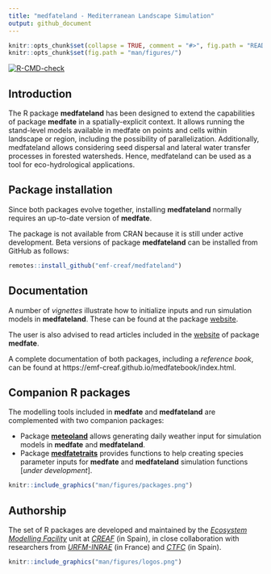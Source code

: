 ```yaml
---
title: "medfateland - Mediterranean Landscape Simulation"
output: github_document
---
```


```r
knitr::opts_chunk$set(collapse = TRUE, comment = "#>", fig.path = "README-")
knitr::opts_chunk$set(fig.path = "man/figures/")
```

 [![R-CMD-check](https://github.com/emf-creaf/medfateland/actions/workflows/R-CMD-check.yaml/badge.svg)](https://github.com/emf-creaf/medfateland/actions)

## Introduction

The R package **medfateland** has been designed to extend the capabilities of package **medfate** in a spatially-explicit context. It allows running the stand-level models available in medfate on points and cells within landscape or region, including the possibility of parallelization. Additionally, medfateland allows considering seed dispersal and lateral water transfer processes in forested watersheds. Hence, medfateland can be used as a tool for eco-hydrological applications.   


## Package installation

Since both packages evolve together, installing **medfateland** normally requires an up-to-date version of **medfate**. 

The package is not available from CRAN because it is still under active development. Beta versions of package **medfateland** can be installed from GitHub as follows:

```r
remotes::install_github("emf-creaf/medfateland")
```


## Documentation

A number of *vignettes* illustrate how to initialize inputs and run simulation models in **medfateland**. These can be found at the package [website](https://emf-creaf.github.io/medfateland/).

The user is also advised to read articles included in the [website](https://emf-creaf.github.io/medfate/) of package **medfate**.

A complete documentation of both packages, including a *reference book*, can be found at https://emf-creaf.github.io/medfatebook/index.html. 

## Companion R packages

The modelling tools included in **medfate** and **medfateland** are complemented with two companion packages:

  + Package [**meteoland**](https://emf-creaf.github.io/meteoland) allows generating daily weather input for simulation models in **medfate** and **medfateland**.
  + Package [**medfatetraits**](https://emf-creaf.github.io/medfatetraits) provides functions to help creating species parameter inputs for **medfate** and **medfateland** simulation functions  [*under development*].


```r
knitr::include_graphics("man/figures/packages.png")
```


## Authorship

The set of R packages are developed and maintained by the [*Ecosystem Modelling Facility*](https://emf.creaf.cat) unit at [*CREAF*](https://www.creaf.cat/) (in Spain), in close collaboration with researchers from [*URFM-INRAE*](https://www6.paca.inrae.fr/ecologie_des_forets_mediterraneennes/) (in France) and [*CTFC*](https://www.ctfc.cat/) (in Spain).

```r
knitr::include_graphics("man/figures/logos.png")
```
